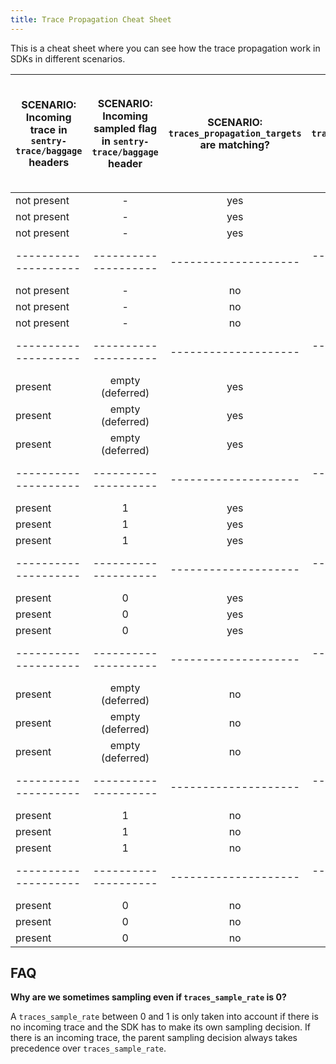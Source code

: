 ```yaml
---
title: Trace Propagation Cheat Sheet
---
```


This is a cheat sheet where you can see how the trace propagation work in SDKs in different scenarios.

| SCENARIO:<br/>Incoming trace in `sentry-trace/baggage` headers | SCENARIO:<br/>Incoming sampled flag in `sentry-trace/baggage` header | SCENARIO:<br/>`traces_propagation_targets` are matching? | SCENARIO:<br/>`traces_sample_rate` setting | OUTCOME:<br/>Send Spans to Sentry? | OUTCOME:<br/>Outgoing Requests Have Trace? (`sentry-trace/baggage` are present) | OUTCOME:<br/>Continue Incoming Trace? (outgoing `trace_id` is the incoming `trace_id`) |
| -------------------------------------------------------------- | :------------------------------------------------------------------: | :------------------------------------------------------: | :----------------------------------------: | :--------------------------------: | :-----------------------------------------------------------------------------: | :------------------------------------------------------------------------------------: |
| not present                                                    |                                  -                                   |                           yes                            |                    null                    |                 no                 |                                       yes                                       |                                           -                                            |
| not present                                                    |                                  -                                   |                           yes                            |                     0                      |                 no                 |                                       yes                                       |                                           -                                            |
| not present                                                    |                                  -                                   |                           yes                            |                     1                      |                yes                 |                                       yes                                       |                                           -                                            |
| --------------------                                           |                         --------------------                         |                   --------------------                   |            --------------------            |        --------------------        |                              --------------------                               |                                  --------------------                                  |
| not present                                                    |                                  -                                   |                            no                            |                    null                    |                 no                 |                                       no                                        |                                           -                                            |
| not present                                                    |                                  -                                   |                            no                            |                     0                      |                 no                 |                                       no                                        |                                           -                                            |
| not present                                                    |                                  -                                   |                            no                            |                     1                      |                yes                 |                                       no                                        |                                           -                                            |
| --------------------                                           |                         --------------------                         |                   --------------------                   |            --------------------            |        --------------------        |                              --------------------                               |                                  --------------------                                  |
| present                                                        |                           empty (deferred)                           |                           yes                            |                    null                    |                 no                 |                                       yes                                       |                                          yes                                           |
| present                                                        |                           empty (deferred)                           |                           yes                            |                     0                      |                 no                 |                                       yes                                       |                                          yes                                           |
| present                                                        |                           empty (deferred)                           |                           yes                            |                     1                      |                yes                 |                                       yes                                       |                                          yes                                           |
| --------------------                                           |                         --------------------                         |                   --------------------                   |            --------------------            |        --------------------        |                              --------------------                               |                                  --------------------                                  |
| present                                                        |                                  1                                   |                           yes                            |                    null                    |                 no                 |                                       yes                                       |                                          yes                                           |
| present                                                        |                                  1                                   |                           yes                            |                     0                      |                yes                 |                                       yes                                       |                                          yes                                           |
| present                                                        |                                  1                                   |                           yes                            |                     1                      |                yes                 |                                       yes                                       |                                          yes                                           |
| --------------------                                           |                         --------------------                         |                   --------------------                   |            --------------------            |        --------------------        |                              --------------------                               |                                  --------------------                                  |
| present                                                        |                                  0                                   |                           yes                            |                    null                    |                 no                 |                                       yes                                       |                                          yes                                           |
| present                                                        |                                  0                                   |                           yes                            |                     0                      |                 no                 |                                       yes                                       |                                          yes                                           |
| present                                                        |                                  0                                   |                           yes                            |                     1                      |                 no                 |                                       yes                                       |                                          yes                                           |
| --------------------                                           |                         --------------------                         |                   --------------------                   |            --------------------            |        --------------------        |                              --------------------                               |                                  --------------------                                  |
| present                                                        |                           empty (deferred)                           |                            no                            |                    null                    |                 no                 |                                       no                                        |                                           -                                            |
| present                                                        |                           empty (deferred)                           |                            no                            |                     0                      |                 no                 |                                       no                                        |                                           -                                            |
| present                                                        |                           empty (deferred)                           |                            no                            |                     1                      |                yes                 |                                       no                                        |                                           -                                            |
| --------------------                                           |                         --------------------                         |                   --------------------                   |            --------------------            |        --------------------        |                              --------------------                               |                                  --------------------                                  |
| present                                                        |                                  1                                   |                            no                            |                    null                    |                 no                 |                                       no                                        |                                           -                                            |
| present                                                        |                                  1                                   |                            no                            |                     0                      |                yes                 |                                       no                                        |                                           -                                            |
| present                                                        |                                  1                                   |                            no                            |                     1                      |                yes                 |                                       no                                        |                                           -                                            |
| --------------------                                           |                         --------------------                         |                   --------------------                   |            --------------------            |        --------------------        |                              --------------------                               |                                  --------------------                                  |
| present                                                        |                                  0                                   |                            no                            |                    null                    |                 no                 |                                       no                                        |                                           -                                            |
| present                                                        |                                  0                                   |                            no                            |                     0                      |                 no                 |                                       no                                        |                                           -                                            |
| present                                                        |                                  0                                   |                            no                            |                     1                      |                 no                 |                                       no                                        |                                           -                                            |

## FAQ

**Why are we sometimes sampling even if `traces_sample_rate` is 0?**

A `traces_sample_rate` between 0 and 1 is only taken into account if there is no incoming trace and the SDK has to make its own sampling decision. If there is an incoming trace, the parent sampling decision always takes precedence over `traces_sample_rate`.
